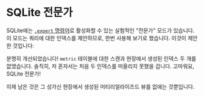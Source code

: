 
# SQLite 전문가

SQLite에는 [`.expert` 명령어][expert]로 활성화할 수 있는 실험적인 "전문가" 모드가 있습니다.
이 모드는 쿼리에 대한 인덱스를 제안하므로, 한번 사용해 보기로 했습니다.
이것이 제안한 것입니다:

<SqliteExpertOutput />

분명히 개선되었습니다!
`metric` 테이블에 대한 스캔과 현장에서 생성된 인덱스 두 개를 없앴습니다.
솔직히, 저 혼자서는 처음 두 인덱스를 떠올리지 못했을 겁니다.
고마워요, SQLite 전문가!

<SqliteIndexes />

이제 남은 것은 그 성가신 현장에서 생성된 머티리얼라이즈드 뷰를 없애는 것뿐입니다.

[expert]: https://sqlite.org/cli.html#special_commands_to_sqlite3_dot_commands_
